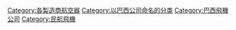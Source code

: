 {{Commonscat|Embraer}}

{{DEFAULTSORT:Embraer}}

[[Category:各製造商航空器|Category:各製造商航空器]]
[[Category:以巴西公司命名的分类|Category:以巴西公司命名的分类]]
[[Category:巴西飛機公司|Category:巴西飛機公司]]
[[Category:民航飛機|Category:民航飛機]]